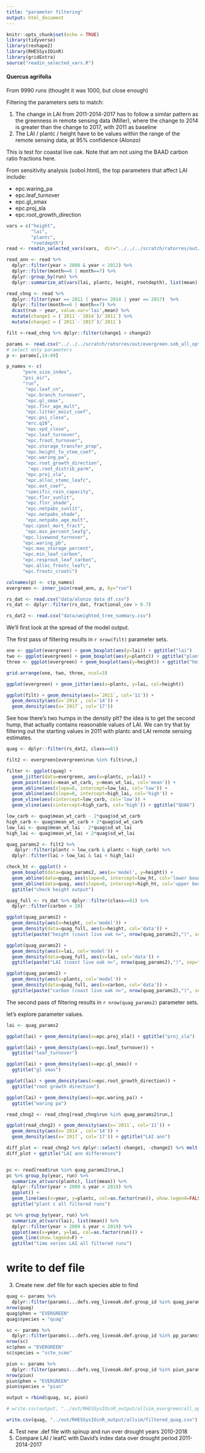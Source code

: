```yaml
---
title: "parameter filtering"
output: html_document
---
```


```r
knitr::opts_chunk$set(echo = TRUE)
library(tidyverse)
library(reshape2)
library(RHESSysIOinR)
library(gridExtra)
source("readin_selected_vars.R")

```

#### Quercus agrifolia  

From 9990 runs (thought it was 1000, but close enough)

Filtering the parameters sets to match:

1. The change in LAI from 2011-2014-2017 has to follow a similar pattern as the greenness in remote sensing data (Miller), where the change to 2014 is greater than the change to 2017, with 2011 as baseline
2. The LAI / plantc / height have to be values within the range of the remote sensing data, at 95% confidence (Alonzo)  

This is test for coastal live oak. Note that am not using the BAAD carbon ratio fractions here.  

From sensitivity analysis (sobol.html), the top parameters that affect LAI include:

- epc.waring_pa
- epc.leaf_turnover
- epc.gl_smax
- epc.proj_sla
- epc.root_growth_direction

```r
 
vars = c("height",
         "lai",
         "plantc",
         "rootdepth")
read <- readin_selected_vars(vars,  dir="../../../scratch/ratorres/out/allsim")

read_ann <- read %>%
  dplyr::filter(year > 2008 & year < 2012) %>% 
  dplyr::filter(month==6 | month==7) %>% 
  dplyr::group_by(run) %>%
  dplyr::summarize_at(vars(lai, plantc, height, rootdepth), list(mean))

read_chng <- read %>% 
  dplyr::filter(year == 2011 | year== 2014 | year == 2017)  %>% 
  dplyr::filter(month==6 | month==7) %>% 
  dcast(run ~ year, value.var='lai',mean) %>% 
  mutate(change1 = (`2011`-`2014`)/`2011`) %>% 
  mutate(change2 = (`2011`-`2017`)/`2011`)

filt <-read_chng %>% dplyr::filter(change1 > change2)

params <- read.csv("../../../scratch/ratorres/out/evergreen.sob_all_options.csv")
# select only parameters
p <- params[,14:49]

p_names <- c(
      "pore_size_index",
      "psi_air",
      "run",
       "epc.leaf_cn",
       "epc.branch_turnover",
       "epc.gl_smax",
       "epc.flnr_age_mult",
       "epc.litter_moist_coef",
       "epc.psi_close",
       "mrc.q10",
       "epc.vpd_close",
       "epc.leaf_turnover",
       "epc.froot_turnover",
       "epc.storage_transfer_prop",
       "epc.height_to_stem_coef",
       "epc.waring_pa",
       "epc.root_growth_direction",
        "epc.root_distrib_parm",
       "epc.proj_sla",
       "epc.alloc_stemc_leafc",
       "epc.ext_coef",
       "specific_rain_capacity",
       "epc.flnr_sunlit",
       "epc.flnr_shade",
       "epc.netpabs_sunlit",
       "epc.netpabs_shade",
       "epc.netpabs_age_mult",
      "epc.cpool_mort_fract",
       "epc.min_percent_leafg",
      "epc.livewood_turnover",
      "epc.waring_pb",
      "epc.max_storage_percent",
      "epc.min_leaf_carbon",
      "epc.resprout_leaf_carbon",
      "epc.alloc_frootc_leafc",
      "epc.frootc_crootc")

colnames(p) <- c(p_names)
evergreen <- inner_join(read_ann, p, by="run")

rs_dat <- read.csv("data/alonzo_data_df.csv")
rs_dat <- dplyr::filter(rs_dat, fractional_cov > 0.7)

rs_dat2 <- read.csv("data/weighted_tree_summary.csv")

```

We'll first look at the spread of the model output. 

The first pass of filtering results in `r nrow(filt)` parameter sets. 

```r

one <- ggplot(evergreen) + geom_boxplot(aes(y=lai)) + ggtitle("lai")
two <- ggplot(evergreen) + geom_boxplot(aes(y=plantc)) + ggtitle("plantc")
three <- ggplot(evergreen) + geom_boxplot(aes(y=height)) + ggtitle("height")

grid.arrange(one, two, three, ncol=3)

ggplot(evergreen) + geom_jitter(aes(x=plantc, y=lai, col=height))

ggplot(filt) + geom_density(aes(x=`2011`, col='11')) + 
  geom_density(aes(x=`2014`, col='14')) + 
  geom_density(aes(x=`2017`, col='17'))

```

See how there's two humps in the density plt? the idea is to get the second hump, that actually contains reasonable values of LAI. We can try that by filtering out the starting values in 2011 with plantc and LAI remote sensing estimates. 

```r

quag <- dplyr::filter(rs_dat2, class==81) 

filt2 <- evergreen[evergreen$run %in% filt$run,]

filter <- ggplot(quag) +
  geom_jitter(data=evergreen, aes(x=plantc, y=lai)) +
  geom_point(aes(x=mean_wt_carb, y=mean_wt_lai, col='mean')) +
  geom_abline(aes(slope=0, intercept=low_lai, col='low')) +
  geom_abline(aes(slope=0, intercept=high_lai, col='high')) +
  geom_vline(aes(xintercept=low_carb, col='low')) +
  geom_vline(aes(xintercept=high_carb, col='high')) + ggtitle("QUAG")

low_carb <- quag$mean_wt_carb - 2*quag$sd_wt_carb
high_carb <- quag$mean_wt_carb + 2*quag$sd_wt_carb
low_lai <- quag$mean_wt_lai - 2*quag$sd_wt_lai
high_lai <- quag$mean_wt_lai + 2*quag$sd_wt_lai

quag_params2 <- filt2 %>%
   dplyr::filter(plantc > low_carb & plantc < high_carb) %>%
  dplyr::filter(lai > low_lai & lai < high_lai)

check_ht <- ggplot() + 
  geom_boxplot(data=quag_params2, aes(x='model', y=height)) + 
  geom_abline(data=quag, aes(slope=0, intercept=low_ht, col='lower bound')) + 
  geom_abline(data=quag, aes(slope=0, intercept=high_ht, col='upper bound')) + 
  ggtitle("check height output")

quag_full <- rs_dat %>% dplyr::filter(class==81) %>% 
  dplyr::filter(carbon < 20)

ggplot(quag_params2) + 
  geom_density(aes(x=height, col='model')) + 
  geom_density(data=quag_full, aes(x=height, col='data')) + 
  ggtitle(paste("height (coast live oak n=", nrow(quag_params2),")", sep=""))

ggplot(quag_params2) + 
  geom_density(aes(x=lai, col='model')) + 
  geom_density(data=quag_full, aes(x=lai, col='data')) + 
  ggtitle(paste("LAI (coast live oak n=", nrow(quag_params2),")", sep=""))

ggplot(quag_params2) + 
  geom_density(aes(x=plantc, col='model')) + 
  geom_density(data=quag_full, aes(x=carbon, col='data')) + 
  ggtitle(paste("carbon (coast live oak n=", nrow(quag_params2),")", sep=""))

```

The second pass of filtering results in `r nrow(quag_params2)` parameter sets.

let's explore parameter values. 

```r
lai <- quag_params2

ggplot(lai) + geom_density(aes(x=epc.proj_sla)) + ggtitle("proj_sla")

ggplot(lai) + geom_density(aes(x=epc.leaf_turnover)) + 
  ggtitle("leaf_turnover")

ggplot(lai) + geom_density(aes(x=epc.gl_smax)) + 
  ggtitle("gl smax")

ggplot(lai) + geom_density(aes(x=epc.root_growth_direction)) + 
  ggtitle("root growth direction")

ggplot(lai) + geom_density(aes(x=epc.waring_pa)) + 
  ggtitle("waring pa")

read_chng2 <- read_chng[read_chng$run %in% quag_params2$run,]

ggplot(read_chng2) + geom_density(aes(x=`2011`, col='11')) +
  geom_density(aes(x=`2014`, col='14')) + 
  geom_density(aes(x=`2017`, col='17')) + ggtitle("LAI ann")

diff_plot <- read_chng2 %>% dplyr::select(-change1, -change2) %>% melt(id.vars='run') %>% ggplot() + geom_line(aes(x=as.factor(variable), y=value, col=as.factor(run), group=as.factor(run)), show.legend=F)
diff_plot + ggtitle("LAI ann differences")


pc <- read[read$run %in% quag_params2$run,]
pc %>% group_by(year, run) %>% 
  summarize_at(vars(plantc), list(mean)) %>% 
  dplyr::filter(year > 2009 & year < 2019) %>% 
  ggplot() + 
  geom_line(aes(x=year, y=plantc, col=as.factor(run)), show.legend=FALSE) + 
  ggtitle("plant c all filtered runs")

pc %>% group_by(year, run) %>% 
  summarize_at(vars(lai), list(mean)) %>% 
  dplyr::filter(year > 2009 & year < 2019) %>% 
  ggplot(aes(x=year, y=lai, col=as.factor(run))) + 
  geom_line(show.legend=F) + 
  ggtitle("time series LAI all filtered runs")


```


# write to def file 

3. Create new .def file for each species able to find
```r

quag <- params %>% 
  dplyr::filter(params$...defs.veg_liveoak.def.group_id %in% quag_params2$run)
nrow(quag)
quag$phen = "EVERGREEN"
quag$species = "quag"

sc <- params %>% 
  dplyr::filter(params$...defs.veg_liveoak.def.group_id %in% pp_params$run)
nrow(sc)
sc$phen = "EVERGREEN"
sc$species = "scte_scmo"

piun <- params %>% 
  dplyr::filter(params$...defs.veg_liveoak.def.group_id %in% piun_params$run)
nrow(piun)
piun$phen = "EVERGREEN"
piun$species = "piun"

output = rbind(quag, sc, piun)

# write.csv(output, "../out/RHESSysIOinR_output/allsim_evergreen/all_options_broadleaf_evergreen.csv")

write.csv(quag, "../out/RHESSysIOinR_output/allsim/filtered_quag.csv")

```


4. Test new .def file with spinup and run over drought years 2010-2018 
5. Compare LAI / leafC with David's index data over drought period 2011-2014-2017
